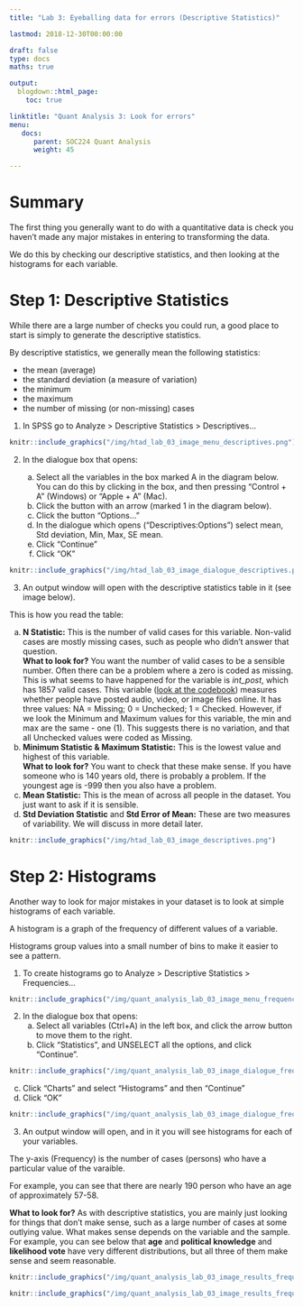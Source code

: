 ```yaml
---
title: "Lab 3: Eyeballing data for errors (Descriptive Statistics)"

lastmod: 2018-12-30T00:00:00

draft: false
type: docs
maths: true	

output:
  blogdown::html_page:
    toc: true

linktitle: "Quant Analysis 3: Look for errors"
menu:
   docs:
      parent: SOC224 Quant Analysis
      weight: 45

---
```

<style> img { padding:1px; border:1px solid #021a40; } </style>

# Summary

The first thing you generally want to do with a quantitative data is check you haven't made any major mistakes in entering to transforming the data. 
 
We do this by checking our descriptive statistics, and then looking at the histograms for each variable.

# Step 1: Descriptive Statistics

While there are a large number of checks you could run, a good place to start is simply to generate the descriptive statistics.

By descriptive statistics, we generally mean the following statistics:

* the mean (average)
* the standard deviation (a measure of variation)
* the minimum
* the maximum
* the number of missing (or non-missing) cases

1. In SPSS go to Analyze > Descriptive Statistics > Descriptives...

```r
knitr::include_graphics("/img/htad_lab_03_image_menu_descriptives.png")
```

2. In the dialogue box that opens:

    a. Select all the variables in the box marked A in the diagram below. You can do this by clicking in the box, and then pressing "Control + A" (Windows) or "Apple + A" (Mac).
    a. Click the button with an arrow (marked 1 in the diagram below).
    a. Click the button "Options..."
    a. In the dialogue which opens ("Descriptives:Options") select mean, Std deviation, Min, Max, SE mean. 
    a. Click "Continue"
    a. Click "OK"

```r
knitr::include_graphics("/img/htad_lab_03_image_dialogue_descriptives.png")
```

3. An output window will open with the descriptive statistics table in it (see image below). 

This is how you read the table:

a. **N Statistic:** This is the number of valid cases for this variable. Non-valid cases are mostly missing cases, such as people who didn't answer that question.<br>
**What to look for?** You want the number of valid cases to be a sensible number. Often there can be a problem where a zero is coded as missing. This is what seems to have happened for the variable is _int_post_, which has 1857 valid cases. This variable ([look at the codebook](https://mqsociology.github.io/learn-r/soci832/codebook%20aes%202013.html)) measures whether people have posted audio, video, or image files online. It has three values: NA = Missing; 0 = Unchecked; 1 = Checked. However, if we look the Minimum and Maximum values for this variable, the min and max are the same - one (1). This suggests there is no variation, and that all Unchecked values were coded as Missing. 
a. **Minimum Statistic  & Maximum Statistic:** This is the lowest value and highest of this variable. <br>
**What to look for?** You want to check that these make sense. If you have someone who is 140 years old, there is probably a problem. If the youngest age is -999 then you also have a problem. 
a. **Mean Statistic:** This is the mean of across all people in the dataset. You just want to ask if it is sensible.
a. **Std Deviation Statistic** and **Std Error of Mean:** These are two measures of variability. We will discuss in more detail later. 

```r
knitr::include_graphics("/img/htad_lab_03_image_descriptives.png")
```

# Step 2: Histograms

Another way to look for major mistakes in your dataset is to look at simple histograms of each variable.

A histogram is a graph of the frequency of different values of a variable.

Histograms group values into a small number of bins to make it easier to see a pattern. 

1. To create histograms go to Analyze > Descriptive Statistics > Frequencies...

```r
knitr::include_graphics("/img/quant_analysis_lab_03_image_menu_frequencies.png")
```

2. In the dialogue box that opens:
    a. Select all variables (Ctrl+A) in the left box, and click the arrow button to move them to the right.
    a. Click "Statistics", and UNSELECT all the options, and click "Continue".

```r
knitr::include_graphics("/img/quant_analysis_lab_03_image_dialogue_frequencies1.png")
```

c. Click "Charts" and select "Histograms" and then "Continue"
d. Click "OK"

```r
knitr::include_graphics("/img/quant_analysis_lab_03_image_dialogue_frequencies2.png")
```

3. An output window will open, and in it you will see histograms for each of your variables.

The y-axis (Frequency) is the number of cases (persons) who have a particular value of the varaible. 

For example, you can see that there are nearly 190 person who have an age of approximately 57-58. 

**What to look for?** As with descriptive statistics, you are mainly just looking for things that don't make sense, such as a large number of cases at some outlying value. What makes sense depends on the variable and the sample. For example, you can see below that **age** and **political knowledge** and **likelihood vote** have very different distributions, but all three of them make sense and seem reasonable.

```r
knitr::include_graphics("/img/quant_analysis_lab_03_image_results_frequencies_age.png")
```



```r
knitr::include_graphics("/img/quant_analysis_lab_03_image_results_frequencies_pol_know.png")
```


